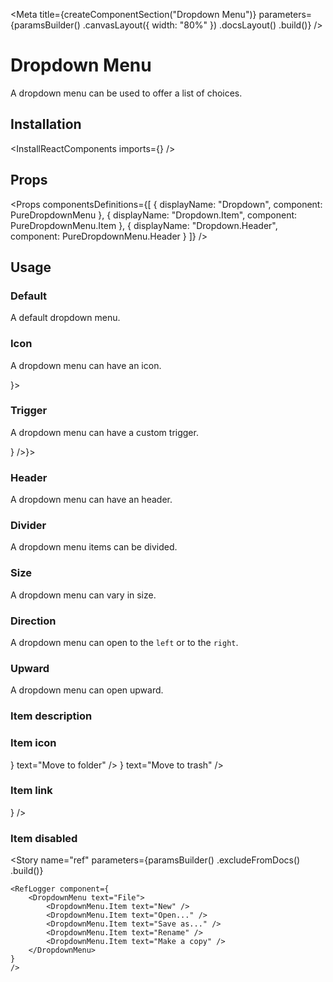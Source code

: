 
<Meta
    title={createComponentSection("Dropdown Menu")}
    parameters={paramsBuilder()
        .canvasLayout({ width: "80%" })
        .docsLayout(<ReactComponentsLayout semanticPath="/modules/dropdown" />)
        .build()}
/>

# Dropdown Menu

A dropdown menu can be used to offer a list of choices.

## Installation

<InstallReactComponents imports={<Imports />} />

## Props

<HocWarning componentName="Dropdown" semanticPath="/modules/dropdown" />

<Props
    componentsDefinitions={[
        { displayName: "Dropdown", component: PureDropdownMenu },
        { displayName: "Dropdown.Item", component: PureDropdownMenu.Item },
        { displayName: "Dropdown.Header", component: PureDropdownMenu.Header }
    ]}
/>

## Usage

### Default

A default dropdown menu.

<Preview>
    <Story name="default">
        <DropdownMenu text="File">
            <DropdownMenu.Item text="New" />
            <DropdownMenu.Item text="Open..." />
            <DropdownMenu.Item text="Save as..." />
            <DropdownMenu.Item text="Rename" />
            <DropdownMenu.Item text="Make a copy" />
        </DropdownMenu>
    </Story>
</Preview>

### Icon

A dropdown menu can have an icon.

<Preview>
    <Story name="icon">
        <DropdownMenu text="File" icon={<EditIcon />}>
            <DropdownMenu.Item text="New" />
            <DropdownMenu.Item text="Open..." />
            <DropdownMenu.Item text="Save as..." />
            <DropdownMenu.Item text="Rename" />
            <DropdownMenu.Item text="Make a copy" />
        </DropdownMenu>
    </Story>
</Preview>

### Trigger

A dropdown menu can have a custom trigger.

<Preview>
    <Story name="trigger">
        <DropdownMenu trigger={<Button circular secondary icon={<VerticalDotsIcon />} />}>
            <DropdownMenu.Item text="New" />
            <DropdownMenu.Item text="Open..." />
            <DropdownMenu.Item text="Save as..." />
            <DropdownMenu.Item text="Rename" />
            <DropdownMenu.Item text="Make a copy" />
        </DropdownMenu>
    </Story>
</Preview>

### Header

A dropdown menu can have an header.

<Preview>
    <Story name="header">
        <DropdownMenu text="File">
            <DropdownMenu.Header text="Quick actions" />
            <DropdownMenu.Item text="New" />
            <DropdownMenu.Item text="Open..." />
            <DropdownMenu.Item text="Save as..." />
            <DropdownMenu.Item text="Rename" />
            <DropdownMenu.Item text="Make a copy" />
        </DropdownMenu>
    </Story>
</Preview>

### Divider

A dropdown menu items can be divided.

<Preview>
    <Story name="divider">
        <DropdownMenu text="File">
            <DropdownMenu.Item text="New" />
            <DropdownMenu.Item text="Open..." />
            <DropdownMenu.Item text="Save as..." />
            <DropdownMenu.Item text="Rename" />
            <DropdownMenu.Item text="Make a copy" />
            <DropdownMenu.Divider />
            <DropdownMenu.Item text="Download As..." />
            <DropdownMenu.Item text="Publish To Web" />
            <DropdownMenu.Item text="E-mail Collaborators" />
        </DropdownMenu>
    </Story>
</Preview>

### Size

A dropdown menu can vary in size.

<Preview>
    <Story name="size">
        <div className="flex items-lot-of-space-between">
            <DropdownMenu text="File" size="small">
                <DropdownMenu.Item text="New" />
                <DropdownMenu.Item text="Open..." />
                <DropdownMenu.Item text="Save as..." />
                <DropdownMenu.Item text="Rename" />
                <DropdownMenu.Item text="Make a copy" />
            </DropdownMenu>
            <DropdownMenu text="File">
                <DropdownMenu.Item text="New" />
                <DropdownMenu.Item text="Open..." />
                <DropdownMenu.Item text="Save as..." />
                <DropdownMenu.Item text="Rename" />
                <DropdownMenu.Item text="Make a copy" />
            </DropdownMenu>
            <DropdownMenu text="File" size="large">
                <DropdownMenu.Item text="New" />
                <DropdownMenu.Item text="Open..." />
                <DropdownMenu.Item text="Save as..." />
                <DropdownMenu.Item text="Rename" />
                <DropdownMenu.Item text="Make a copy" />
            </DropdownMenu>
        </div>
    </Story>
</Preview>

### Direction

A dropdown menu can open to the `left` or to the `right`.

<Preview>
    <Story name="direction">
        <div className="flex items-lot-of-space-between">
            <DropdownMenu text="Left" direction="left">
                <DropdownMenu.Item text="New" />
                <DropdownMenu.Item text="Open..." />
                <DropdownMenu.Item text="Save as..." />
                <DropdownMenu.Item text="Rename" />
                <DropdownMenu.Item text="Make a copy" />
            </DropdownMenu>
            <DropdownMenu text="Right" direction="right">
                <DropdownMenu.Item text="New" />
                <DropdownMenu.Item text="Open..." />
                <DropdownMenu.Item text="Save as..." />
                <DropdownMenu.Item text="Rename" />
                <DropdownMenu.Item text="Make a copy" />
            </DropdownMenu>
        </div>
    </Story>
</Preview>

### Upward

A dropdown menu can open upward.

<Preview>
    <Story name="upward">
        <DropdownMenu text="File" upward>
            <DropdownMenu.Item text="New" />
            <DropdownMenu.Item text="Open..." />
            <DropdownMenu.Item text="Save as..." />
            <DropdownMenu.Item text="Rename" />
            <DropdownMenu.Item text="Make a copy" />
        </DropdownMenu>
    </Story>
</Preview>

### Item description

<Preview>
    <Story name="item description">
        <DropdownMenu text="File">
            <DropdownMenu.Item text="New" />
            <DropdownMenu.Item text="Open..." description="ctrl + o" />
            <DropdownMenu.Item text="Save as..." description="ctrl + s" />
            <DropdownMenu.Item text="Rename" description="ctrl + r" />
            <DropdownMenu.Item text="Make a copy" />
        </DropdownMenu>
    </Story>
</Preview>

### Item icon

<Preview>
    <Story name="item icon">
        <DropdownMenu text="File">
            <DropdownMenu.Item text="New" />
            <DropdownMenu.Item text="Open..." />
            <DropdownMenu.Item text="Save as..." />
            <DropdownMenu.Item text="Rename" />
            <DropdownMenu.Item text="Make a copy" />
            <DropdownMenu.Item icon={<FolderIcon />} text="Move to folder" />
            <DropdownMenu.Item icon={<GarbageIcon />} text="Move to trash" />
        </DropdownMenu>
    </Story>
</Preview>

### Item link

<Preview>
    <Story name="item link">
        <DropdownMenu text="File">
            <DropdownMenu.Item text="New" />
            <DropdownMenu.Item text="Open..." />
            <DropdownMenu.Item text="Save as..." />
            <DropdownMenu.Item text="Rename" />
            <DropdownMenu.Item text="Make a copy" />
            <DropdownMenu.Item as="a" text="Help" href="https://www.google.com" target="_blank" icon={<HelpIcon />} />
        </DropdownMenu>
    </Story>
</Preview>

### Item disabled

<Preview>
    <Story name="item disabled">
        <DropdownMenu text="File">
            <DropdownMenu.Item text="New" />
            <DropdownMenu.Item text="Open..." />
            <DropdownMenu.Item text="Save as..." disabled />
            <DropdownMenu.Item text="Rename" />
            <DropdownMenu.Item text="Make a copy" disabled />
        </DropdownMenu>
    </Story>
</Preview>

<Story
    name="ref"
    parameters={paramsBuilder()
        .excludeFromDocs()
        .build()}
>
    <RefLogger component={
        <DropdownMenu text="File">
            <DropdownMenu.Item text="New" />
            <DropdownMenu.Item text="Open..." />
            <DropdownMenu.Item text="Save as..." />
            <DropdownMenu.Item text="Rename" />
            <DropdownMenu.Item text="Make a copy" />
        </DropdownMenu>
    }
    />
</Story>

